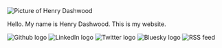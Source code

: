 

<div className="flex justify-center mb-4">
  <Image
    src="https://res.cloudinary.com/henrydashwood/image/upload/v1697504700/profile_ac0f0fab87.jpg"
    alt="Picture of Henry Dashwood"
    width={300}
    height={300}
    className="rounded-lg"
  />
</div>

Hello. My name is Henry Dashwood. This is my website.

<div className="flex justify-center p-4 rounded-lg">
  <Link href="https://github.com/HenryDashwood" target="_blank">
    <Image
      priority
      src="https://res.cloudinary.com/henrydashwood/image/upload/v1676510961/website-cms/index/github_qrrmcq.svg"
      width={50}
      height={50}
      alt="Github logo"
      className="p-1 rounded-lg"
    />
  </Link>
  <Link
    href="https://www.linkedin.com/in/henry-dashwood-42497969"
    target="_blank"
  >
    <Image
      priority
      src="https://res.cloudinary.com/henrydashwood/image/upload/v1676510961/website-cms/index/linkedin_ipkort.svg"
      width={50}
      height={50}
      alt="LinkedIn logo"
      className="p-1 rounded-lg"
    />
  </Link>
  <Link href="https://twitter.com/hcndashwood" target="_blank">
    <Image
      priority
      src="https://res.cloudinary.com/henrydashwood/image/upload/v1676510961/website-cms/index/twitter_tt3pql.svg"
      width={50}
      height={50}
      alt="Twitter logo"
      className="p-1 rounded-lg"
    />
  </Link>
  <Link href="https://bsky.app/profile/hcndashwood.bsky.social" target="_blank">
    <Image
      priority
      src="https://res.cloudinary.com/henrydashwood/image/upload/v1732484374/Bluesky_Logo_a49zgf.svg"
      width={50}
      height={50}
      alt="Bluesky logo"
      className="p-1 rounded-lg"
    />
  </Link>
  <Link href="/feed.xml" target="_blank">
    <Image
      priority
      src="https://res.cloudinary.com/henrydashwood/image/upload/v1717438680/rss_81837ee370.svg"
      width={50}
      height={50}
      alt="RSS feed"
      className="p-1 rounded-lg"
    />
  </Link>
</div>

<div>
  <LinkBoxContainer />
</div>
